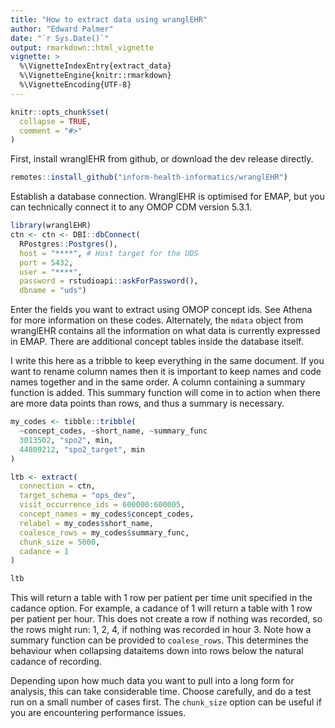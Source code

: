 ```yaml
---
title: "How to extract data using wranglEHR"
author: "Edward Palmer"
date: "`r Sys.Date()`"
output: rmarkdown::html_vignette
vignette: >
  %\VignetteIndexEntry{extract_data}
  %\VignetteEngine{knitr::rmarkdown}
  %\VignetteEncoding{UTF-8}
---
```


```r
knitr::opts_chunk$set(
  collapse = TRUE,
  comment = "#>"
)
```

First, install wranglEHR from github, or download the dev release directly.

```r
remotes::install_github("inform-health-informatics/wranglEHR")
```

Establish a database connection. WranglEHR is optimised for EMAP, but you can technically connect it to any OMOP CDM version 5.3.1.

```r
library(wranglEHR)
ctn <- ctn <- DBI::dbConnect(
  RPostgres::Postgres(),
  host = "****", # Host target for the UDS
  port = 5432,
  user = "****",
  password = rstudioapi::askForPassword(),
  dbname = "uds")
```

Enter the fields you want to extract using OMOP concept ids. See Athena for more information on these codes. Alternately, the `mdata` object from wranglEHR contains all the information on what data is currently expressed in EMAP. There are additional concept tables inside the database itself.

I write this here as a tribble to keep everything in the same document. If you want to rename column names then it is important to keep names and code names together and in the same order. A column containing a summary function is added. This summary function will come in to action when there are more data points than rows, and thus a summary is necessary.

```r
my_codes <- tibble::tribble(
  ~concept_codes, ~short_name, ~summary_func
  3013502, "spo2", min,
  44809212, "spo2_target", min
)

ltb <- extract(
  connection = ctn,
  target_schema = "ops_dev",
  visit_occurrence_ids = 600000:600005,
  concept_names = my_codes$concept_codes,
  relabel = my_codes$short_name,
  coalesce_rows = my_codes$summary_func,
  chunk_size = 5000,
  cadance = 1
)

ltb
```

This will return a table with 1 row per patient per time unit specified in the cadance option. For example, a cadance of 1 will return a table with 1 row per patient per hour. This does not create a row if nothing was recorded, so the rows might run: 1, 2, 4, if nothing was recorded in hour 3. Note how a summary function can be provided to `coalese_rows`. This determines the behaviour when collapsing dataitems down into rows below the natural cadance of recording.

Depending upon how much data you want to pull into a long form for analysis, this can take considerable time. Choose carefully, and do a test run on a small number of cases first. The `chunk_size` option can be useful if you are encountering performance issues.